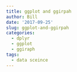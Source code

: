 ```yaml
---
title: ggplot and ggirpah
author: Bill
date: '2017-09-25'
slug: ggplot-and-ggirpah
categories:
  - dplyr
  - ggplot
  - ggiraph
tags:
  - data sceince
---
```


